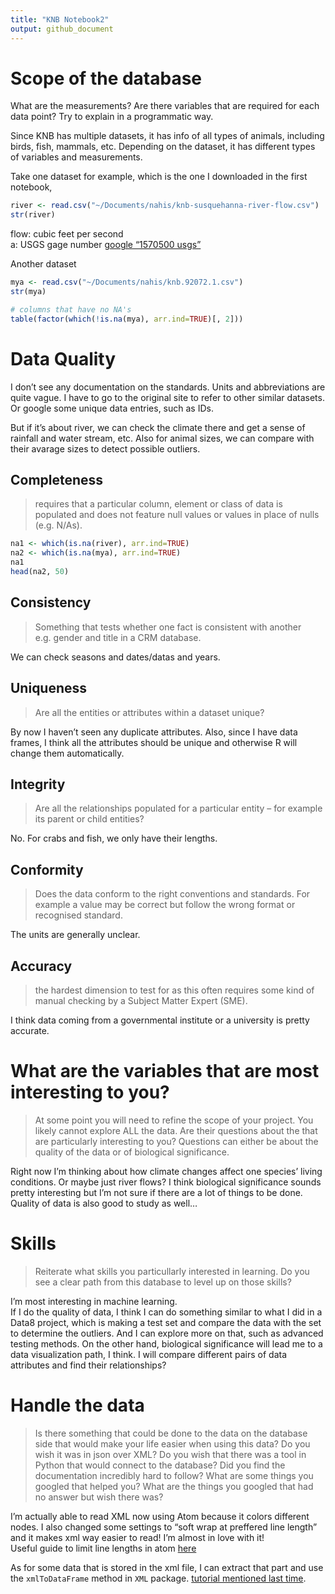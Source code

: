 ```yaml
---
title: "KNB Notebook2"
output: github_document
---
```


# Scope of the database
What are the measurements? Are there variables that are required for each data point? Try to explain in a programmatic way.

Since KNB has multiple datasets, it has info of all types of animals, including birds, fish, mammals, etc. Depending on the dataset, it has different types of variables and measurements. 

Take one dataset for example, which is the one I downloaded in the first notebook,
```r
river <- read.csv("~/Documents/nahis/knb-susquehanna-river-flow.csv")
str(river)
```

flow: cubic feet per second  
a: USGS gage number [google "1570500 usgs"](https://pubs.usgs.gov/of/2016/1038/ofr20161038.pdf)  


Another dataset
```r
mya <- read.csv("~/Documents/nahis/knb.92072.1.csv")
str(mya)

# columns that have no NA's
table(factor(which(!is.na(mya), arr.ind=TRUE)[, 2]))
```


# Data Quality
I don't see any documentation on the standards. Units and abbreviations are quite vague. I have to go to the original site to refer to other similar datasets. Or google some unique data entries, such as IDs. 

But if it's about river, we can check the climate there and get a sense of rainfall and water stream, etc. Also for animal sizes, we can compare with their avarage sizes to detect possible outliers.

## Completeness
> requires that a particular column, element or class of data is populated and does not feature null values or values in place of nulls (e.g. N/As).


```r
na1 <- which(is.na(river), arr.ind=TRUE)
na2 <- which(is.na(mya), arr.ind=TRUE)
na1
head(na2, 50)
```

## Consistency
> Something that tests whether one fact is consistent with another e.g. gender and title in a CRM database.

We can check seasons and dates/datas and years. 

## Uniqueness
> Are all the entities or attributes within a dataset unique?

By now I haven't seen any duplicate attributes. Also, since I have data frames, I think all the attributes should be unique and otherwise R will change them automatically.

## Integrity
> Are all the relationships populated for a particular entity – for example its parent or child entities?

No. For crabs and fish, we only have their lengths. 

## Conformity
> Does the data conform to the right conventions and standards. For example a value may be correct but follow the wrong format or recognised standard.

The units are generally unclear. 

## Accuracy
> the hardest dimension to test for as this often requires some kind of manual checking by a Subject Matter Expert (SME).

I think data coming from a governmental institute or a university is pretty accurate.

# What are the variables that are most interesting to you?
> At some point you will need to refine the scope of your project. You likely cannot explore ALL the data. Are their questions about the that are particularly interesting to you? Questions can either be about the quality of the data or of biological significance.

Right now I'm thinking about how climate changes affect one species' living conditions. Or maybe just river flows? 
I think biological significance sounds pretty interesting but I'm not sure if there are a lot of things to be done. Quality of data is also good to study as well... 

# Skills
> Reiterate what skills you particullarly interested in learning. Do you see a clear path from this database to level up on those skills?

I'm most interesting in machine learning.  
If I do the quality of data, I think I can do something similar to what I did in a Data8 project, which is making a test set and compare the data with the set to determine the outliers. And I can explore more on that, such as advanced testing methods.
On the other hand, biological significance will lead me to a data visualization path, I think. I will compare different pairs of data attributes and find their relationships?

# Handle the data
> Is there something that could be done to the data on the database side that would make your life easier when using this data? Do you wish it was in json over XML? Do you wish that there was a tool in Python that would connect to the database? Did you find the documentation incredibly hard to follow? What are some things you googled that helped you? What are the things you googled that had no answer but wish there was?

I'm actually able to read XML now using Atom because it colors different nodes. I also changed some settings to "soft wrap at preffered line length" and it makes xml way easier to read! I'm almost in love with it!  
Useful guide to limit line lengths in atom [here](https://stackoverflow.com/questions/49616864/limiting-line-length-in-atom)  

As for some data that is stored in the xml file, I can extract that part and use the `xmlToDataFrame` method in `XML` package. [tutorial mentioned last time](https://www.youtube.com/watch?v=1cM_ZNZ9hhE).

